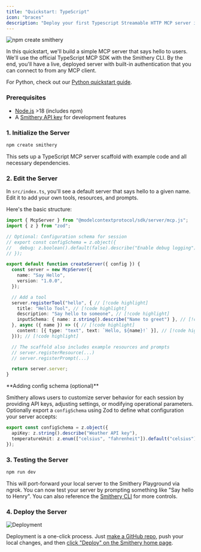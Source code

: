 ```yaml
---
title: "Quickstart: TypeScript"
icon: "braces"
description: "Deploy your first Typescript Streamable HTTP MCP server in minutes"
---
```


![npm create smithery](../images/quickstart-ts.png)

In this quickstart, we'll build a simple MCP server that says hello to users. We'll use the official TypeScript MCP SDK with the Smithery CLI. By the end, you'll have a live, deployed server with built-in authentication that you can connect to from any MCP client. 

For Python, check out our [Python quickstart guide](/getting_started/quickstart_build_python).

### Prerequisites

- [Node.js](https://nodejs.org/) >18 (includes npm)
- A [Smithery API key](https://smithery.ai) for development features

### 1. Initialize the Server

```bash
npm create smithery
```

This sets up a TypeScript MCP server scaffold with example code and all necessary dependencies.

### 2. Edit the Server

In `src/index.ts`, you'll see a default server that says hello to a given name. Edit it to add your own tools, resources, and prompts.

Here's the basic structure:

```typescript
import { McpServer } from "@modelcontextprotocol/sdk/server/mcp.js";
import { z } from "zod";

// Optional: Configuration schema for session
// export const configSchema = z.object({
//   debug: z.boolean().default(false).describe("Enable debug logging"),
// });

export default function createServer({ config }) {
  const server = new McpServer({
    name: "Say Hello",
    version: "1.0.0",
  });

  // Add a tool
  server.registerTool("hello", { // [!code highlight]
    title: "Hello Tool", // [!code highlight]
    description: "Say hello to someone", // [!code highlight]
    inputSchema: { name: z.string().describe("Name to greet") }, // [!code highlight]
  }, async ({ name }) => ({ // [!code highlight]
    content: [{ type: "text", text: `Hello, ${name}!` }], // [!code highlight]
  })); // [!code highlight]

  // The scaffold also includes example resources and prompts
  // server.registerResource(...) 
  // server.registerPrompt(...)

  return server.server;
}
```

<Tip>
**Adding config schema (optional)**

Smithery allows users to customize server behavior for each session by providing API keys, adjusting settings, or modifying operational parameters. Optionally export a `configSchema` using Zod to define what configuration your server accepts:

```typescript
export const configSchema = z.object({
  apiKey: z.string().describe("Weather API key"),
  temperatureUnit: z.enum(["celsius", "fahrenheit"]).default("celsius").describe("Temperature unit preference"),
});
```
</Tip>

### 3. Testing the Server

```bash
npm run dev
```

This will port-forward your local server to the Smithery Playground via ngrok. You can now test your server by prompting something like "Say hello to Henry". You can also reference the [Smithery CLI](https://github.com/smithery-ai/cli) for more controls.

### 4. Deploy the Server

<img
  src="../images/deploy-2.png"
  alt="Deployment"
/>

Deployment is a one-click process. Just [make a GitHub repo](https://github.com/new), push your local changes, and then [click "Deploy" on the Smithery home page](https://smithery.ai/new).


